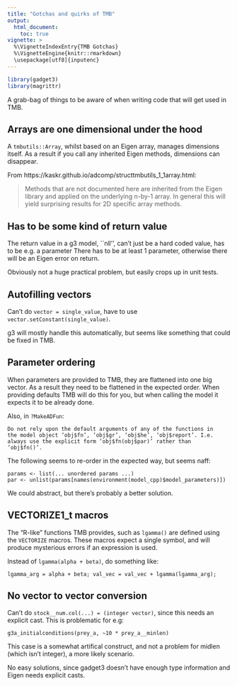 ```yaml
---
title: "Gotchas and quirks of TMB"
output:
  html_document:
    toc: true
vignette: >
  %\VignetteIndexEntry{TMB Gotchas}
  %\VignetteEngine{knitr::rmarkdown}
  \usepackage[utf8]{inputenc}
---
```


```r
library(gadget3)
library(magrittr)
```

A grab-bag of things to be aware of when writing code that will get used in TMB.

## Arrays are one dimensional under the hood

A ``tmbutils::Array``, whilst based on an Eigen array, manages dimensions
itself. As a result if you call any inherited Eigen methods, dimensions can
disappear.

From https://kaskr.github.io/adcomp/structtmbutils_1_1array.html:

> Methods that are not documented here are inherited from the Eigen library and applied on the underlying n-by-1 array. In general this will yield surprising results for 2D specific array methods.

## Has to be some kind of return value

The return value in a g3 model, ``nll'', can't just be a hard coded value, has
to be e.g. a parameter There has to be at least 1 parameter, otherwise there
will be an Eigen error on return.

Obviously not a huge practical problem, but easily crops up in unit tests.

## Autofilling vectors

Can't do ``vector = single_value``, have to use ``vector.setConstant(single_value)``.

g3 will mostly handle this automatically, but seems like something that could
be fixed in TMB.

## Parameter ordering

When parameters are provided to TMB, they are flattened into one big vector. As
a result they need to be flattened in the expected order. When providing
defaults TMB will do this for you, but when calling the model it expects it to
be already done.

Also, in ``?MakeADFun``:

```
Do not rely upon the default arguments of any of the functions in
the model object ‘obj$fn’, ‘obj$gr’, ‘obj$he’, ‘obj$report’. I.e.
always use the explicit form ‘obj$fn(obj$par)’ rather than
‘obj$fn()’.
```

The following seems to re-order in the expected way, but seems naff:

    params <- list(... unordered params ...)
    par <- unlist(params[names(environment(model_cpp)$model_parameters)])

We could abstract, but there's probably a better solution.

## VECTORIZE1_t macros

The "R-like" functions TMB provides, such as ``lgamma()`` are defined using the
``VECTORIZE`` macros. These macros expect a single symbol, and will produce
mysterious errors if an expression is used.

Instead of ``lgamma(alpha + beta)``, do something like:

    lgamma_arg = alpha + beta; val_vec = val_vec + lgamma(lgamma_arg);

## No vector<int> to vector<Type> conversion

Can't do ``stock__num.col(...) = (integer vector)``, since this needs an
explicit cast. This is problematic for e.g:

    g3a_initialconditions(prey_a, ~10 * prey_a__minlen)

This case is a somewhat artifical construct, and not a problem for midlen
(which isn't integer), a more likely scenario.

No easy solutions, since gadget3 doesn't have enough type information and Eigen
needs explicit casts.
